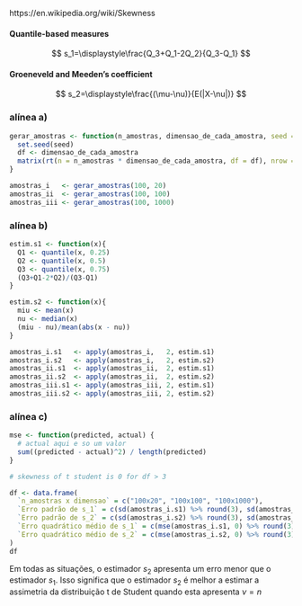 https://en.wikipedia.org/wiki/Skewness

#### Quantile-based measures
$$
s_1=\displaystyle\frac{Q_3+Q_1-2Q_2}{Q_3-Q_1}
$$


#### Groeneveld and Meeden's coefficient
$$
s_2=\displaystyle\frac{(\mu-\nu)}{E(|X-\nu|)}
$$

### alínea a)

```r
gerar_amostras <- function(n_amostras, dimensao_de_cada_amostra, seed = 2023) {
  set.seed(seed)
  df <- dimensao_de_cada_amostra
  matrix(rt(n = n_amostras * dimensao_de_cada_amostra, df = df), nrow = dimensao_de_cada_amostra)
}

amostras_i   <- gerar_amostras(100, 20)
amostras_ii  <- gerar_amostras(100, 100)
amostras_iii <- gerar_amostras(100, 1000)
```

### alínea b)

```r
estim.s1 <- function(x){
  Q1 <- quantile(x, 0.25)
  Q2 <- quantile(x, 0.5)
  Q3 <- quantile(x, 0.75)
  (Q3+Q1-2*Q2)/(Q3-Q1)
}

estim.s2 <- function(x){
  miu <- mean(x)
  nu <- median(x)
  (miu - nu)/mean(abs(x - nu))
}

amostras_i.s1   <- apply(amostras_i,   2, estim.s1)
amostras_i.s2   <- apply(amostras_i,   2, estim.s2)
amostras_ii.s1  <- apply(amostras_ii,  2, estim.s1)
amostras_ii.s2  <- apply(amostras_ii,  2, estim.s2)
amostras_iii.s1 <- apply(amostras_iii, 2, estim.s1)
amostras_iii.s2 <- apply(amostras_iii, 2, estim.s2)
```


### alínea c)

```r
mse <- function(predicted, actual) {
  # actual aqui e so um valor
  sum((predicted - actual)^2) / length(predicted)
}

# skewness of t student is 0 for df > 3

df <- data.frame(
  `n_amostras x dimensao` = c("100x20", "100x100", "100x1000"),
  `Erro padrão de s_1` = c(sd(amostras_i.s1) %>% round(3), sd(amostras_ii.s1) %>% round(3), sd(amostras_iii.s1) %>% round(3)),
  `Erro padrão de s_2` = c(sd(amostras_i.s2) %>% round(3), sd(amostras_ii.s2) %>% round(3), sd(amostras_iii.s2) %>% round(3)),
  `Erro quadrático médio de s_1` = c(mse(amostras_i.s1, 0) %>% round(3), mse(amostras_ii.s1, 0) %>% round(3), mse(amostras_iii.s1, 0) %>% round(3)),
  `Erro quadrático médio de s_2` = c(mse(amostras_i.s2, 0) %>% round(3), mse(amostras_ii.s2, 0) %>% round(3), mse(amostras_iii.s2, 0) %>% round(3))
)
df
```

Em todas as situações, o estimador $s_2$ apresenta um erro menor que o estimador $s_1$. Isso significa que o estimador $s_2$ é melhor a estimar a assimetria da distribuição t de Student quando esta apresenta $\nu = n$
